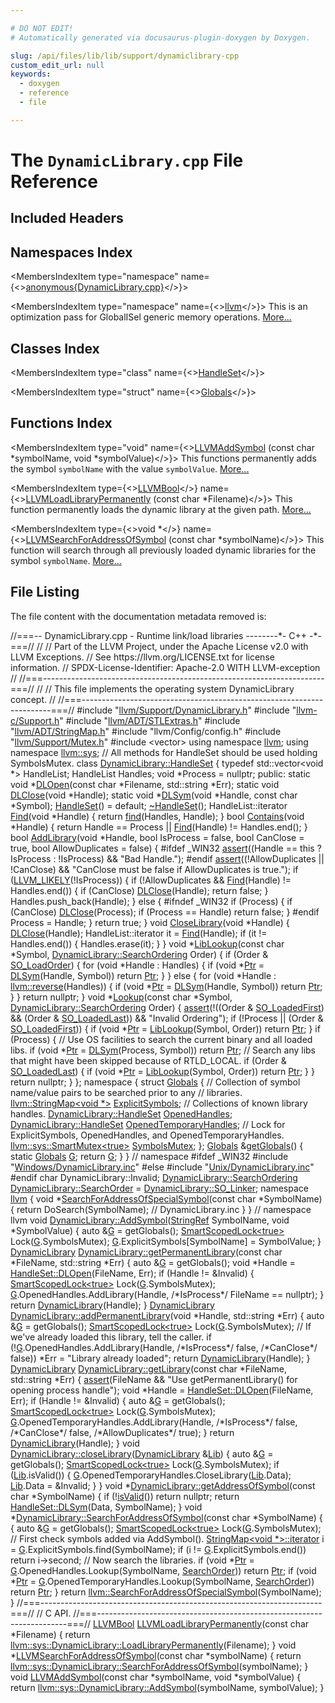 ```yaml
---

# DO NOT EDIT!
# Automatically generated via docusaurus-plugin-doxygen by Doxygen.

slug: /api/files/lib/lib/support/dynamiclibrary-cpp
custom_edit_url: null
keywords:
  - doxygen
  - reference
  - file

---
```





# The `DynamicLibrary.cpp` File Reference

<DoxygenPage pluginConfig={pluginConfig}>



## Included Headers

<IncludesList>
<IncludesListItem
  filePath="llvm/Support/DynamicLibrary.h"
  permalink="/docs/api/files/include/include/llvm/include/llvm/support/dynamiclibrary-h"
  isLocal="true" />
<IncludesListItem
  filePath="llvm-c/Support.h"
  permalink="/docs/api/files/include/include/llvm-c/support-h"
  isLocal="true" />
<IncludesListItem
  filePath="llvm/ADT/STLExtras.h"
  permalink="/docs/api/files/include/include/llvm/include/llvm/adt/stlextras-h"
  isLocal="true" />
<IncludesListItem
  filePath="llvm/ADT/StringMap.h"
  permalink="/docs/api/files/include/include/llvm/include/llvm/adt/stringmap-h"
  isLocal="true" />
<IncludesListItem
  filePath="llvm/Config/config.h"
  permalink=""
  isLocal="true" />
<IncludesListItem
  filePath="llvm/Support/Mutex.h"
  permalink="/docs/api/files/include/include/llvm/include/llvm/support/mutex-h"
  isLocal="true" />
<IncludesListItem
  filePath="vector"
  permalink=""
  isLocal="false" />
<IncludesListItem
  filePath="Unix/DynamicLibrary.inc"
  permalink="/docs/api/files/lib/lib/support/lib/support/unix/dynamiclibrary-inc"
  isLocal="true" />
</IncludesList>

## Namespaces Index

<MembersIndex>

<MembersIndexItem
  type="namespace"
  name={<><a href="/docs/api/namespaces/anonymous-dynamiclibrary-cpp-">anonymous&#123;DynamicLibrary.cpp&#125;</a></>}>
</MembersIndexItem>

<MembersIndexItem
  type="namespace"
  name={<><a href="/docs/api/namespaces/llvm">llvm</a></>}>
This is an optimization pass for GlobalISel generic memory operations. <a href="/docs/api/namespaces/llvm/#details">More...</a>
</MembersIndexItem>

</MembersIndex>

## Classes Index

<MembersIndex>

<MembersIndexItem
  type="class"
  name={<><a href="/docs/api/classes/dynamiclibrary/handleset">HandleSet</a></>}>
</MembersIndexItem>

<MembersIndexItem
  type="struct"
  name={<><a href="/docs/api/structs/anonymous-namespace-dynamiclibrary-cpp-/globals">Globals</a></>}>
</MembersIndexItem>

</MembersIndex>

## Functions Index

<MembersIndex>

<MembersIndexItem
  type="void"
  name={<><a href="/docs/api/groups/llvmccore/#ga8706a6e4aa81193f97cf40c1dd8c0d3a">LLVMAddSymbol</a> (const char &#42;symbolName, void &#42;symbolValue)</>}>
This functions permanently adds the symbol <code>symbolName</code> with the value <code>symbolValue</code>. <a href="/docs/api/groups/llvmccore/#ga8706a6e4aa81193f97cf40c1dd8c0d3a">More...</a>
</MembersIndexItem>

<MembersIndexItem
  type={<><a href="/docs/api/groups/llvmcsupporttypes/#ga209de0bceb13179a973c6a45211617bd">LLVMBool</a></>}
  name={<><a href="/docs/api/groups/llvmccore/#ga6fc1331c1a6d2cc6f0fda94f4a4636f9">LLVMLoadLibraryPermanently</a> (const char &#42;Filename)</>}>
This function permanently loads the dynamic library at the given path. <a href="/docs/api/groups/llvmccore/#ga6fc1331c1a6d2cc6f0fda94f4a4636f9">More...</a>
</MembersIndexItem>

<MembersIndexItem
  type={<>void &#42;</>}
  name={<><a href="/docs/api/groups/llvmccore/#ga9361c91b1806a646e7c019ee82f927f2">LLVMSearchForAddressOfSymbol</a> (const char &#42;symbolName)</>}>
This function will search through all previously loaded dynamic libraries for the symbol <code>symbolName</code>. <a href="/docs/api/groups/llvmccore/#ga9361c91b1806a646e7c019ee82f927f2">More...</a>
</MembersIndexItem>

</MembersIndex>


## File Listing

The file content with the documentation metadata removed is:

<ProgramListing>

<Link id="l00001" /><CodeLine lineNumber="1"><Highlight kind="comment">//===-- DynamicLibrary.cpp - Runtime link/load libraries --------&#42;- C++ -&#42;-===//</Highlight><Highlight kind="normal"></Highlight></CodeLine>
<Link id="l00002" /><CodeLine lineNumber="2"><Highlight kind="normal"></Highlight><Highlight kind="comment">//</Highlight><Highlight kind="normal"></Highlight></CodeLine>
<Link id="l00003" /><CodeLine lineNumber="3"><Highlight kind="normal"></Highlight><Highlight kind="comment">// Part of the LLVM Project, under the Apache License v2.0 with LLVM Exceptions.</Highlight><Highlight kind="normal"></Highlight></CodeLine>
<Link id="l00004" /><CodeLine lineNumber="4"><Highlight kind="normal"></Highlight><Highlight kind="comment">// See https://llvm.org/LICENSE.txt for license information.</Highlight><Highlight kind="normal"></Highlight></CodeLine>
<Link id="l00005" /><CodeLine lineNumber="5"><Highlight kind="normal"></Highlight><Highlight kind="comment">// SPDX-License-Identifier: Apache-2.0 WITH LLVM-exception</Highlight><Highlight kind="normal"></Highlight></CodeLine>
<Link id="l00006" /><CodeLine lineNumber="6"><Highlight kind="normal"></Highlight><Highlight kind="comment">//</Highlight><Highlight kind="normal"></Highlight></CodeLine>
<Link id="l00007" /><CodeLine lineNumber="7"><Highlight kind="normal"></Highlight><Highlight kind="comment">//===----------------------------------------------------------------------===//</Highlight><Highlight kind="normal"></Highlight></CodeLine>
<Link id="l00008" /><CodeLine lineNumber="8"><Highlight kind="normal"></Highlight><Highlight kind="comment">//</Highlight><Highlight kind="normal"></Highlight></CodeLine>
<Link id="l00009" /><CodeLine lineNumber="9"><Highlight kind="normal"></Highlight><Highlight kind="comment">//  This file implements the operating system DynamicLibrary concept.</Highlight><Highlight kind="normal"></Highlight></CodeLine>
<Link id="l00010" /><CodeLine lineNumber="10"><Highlight kind="normal"></Highlight><Highlight kind="comment">//</Highlight><Highlight kind="normal"></Highlight></CodeLine>
<Link id="l00011" /><CodeLine lineNumber="11"><Highlight kind="normal"></Highlight><Highlight kind="comment">//===----------------------------------------------------------------------===//</Highlight><Highlight kind="normal"></Highlight></CodeLine>
<Link id="l00012" /><CodeLine lineNumber="12"><Highlight kind="normal"></Highlight></CodeLine>
<Link id="l00013" /><CodeLine lineNumber="13"><Highlight kind="normal"></Highlight><Highlight kind="preprocessor">#include &quot;<a href="/docs/api/files/include/include/llvm/include/llvm/support/dynamiclibrary-h">llvm/Support/DynamicLibrary.h</a>&quot;</Highlight><Highlight kind="normal"></Highlight></CodeLine>
<Link id="l00014" /><CodeLine lineNumber="14"><Highlight kind="normal"></Highlight><Highlight kind="preprocessor">#include &quot;<a href="/docs/api/files/include/include/llvm-c/support-h">llvm-c/Support.h</a>&quot;</Highlight><Highlight kind="normal"></Highlight></CodeLine>
<Link id="l00015" /><CodeLine lineNumber="15"><Highlight kind="normal"></Highlight><Highlight kind="preprocessor">#include &quot;<a href="/docs/api/files/include/include/llvm/include/llvm/adt/stlextras-h">llvm/ADT/STLExtras.h</a>&quot;</Highlight><Highlight kind="normal"></Highlight></CodeLine>
<Link id="l00016" /><CodeLine lineNumber="16"><Highlight kind="normal"></Highlight><Highlight kind="preprocessor">#include &quot;<a href="/docs/api/files/include/include/llvm/include/llvm/adt/stringmap-h">llvm/ADT/StringMap.h</a>&quot;</Highlight><Highlight kind="normal"></Highlight></CodeLine>
<Link id="l00017" /><CodeLine lineNumber="17"><Highlight kind="normal"></Highlight><Highlight kind="preprocessor">#include &quot;llvm/Config/config.h&quot;</Highlight><Highlight kind="normal"></Highlight></CodeLine>
<Link id="l00018" /><CodeLine lineNumber="18"><Highlight kind="normal"></Highlight><Highlight kind="preprocessor">#include &quot;<a href="/docs/api/files/include/include/llvm/include/llvm/support/mutex-h">llvm/Support/Mutex.h</a>&quot;</Highlight><Highlight kind="normal"></Highlight></CodeLine>
<Link id="l00019" /><CodeLine lineNumber="19"><Highlight kind="normal"></Highlight><Highlight kind="preprocessor">#include &lt;vector&gt;</Highlight><Highlight kind="normal"></Highlight></CodeLine>
<Link id="l00020" /><CodeLine lineNumber="20"><Highlight kind="normal"></Highlight></CodeLine>
<Link id="l00021" /><CodeLine lineNumber="21"><Highlight kind="normal"></Highlight><Highlight kind="keyword">using namespace </Highlight><Highlight kind="normal"><a href="/docs/api/namespaces/llvm">llvm</a>;</Highlight></CodeLine>
<Link id="l00022" /><CodeLine lineNumber="22"><Highlight kind="normal"></Highlight><Highlight kind="keyword">using namespace </Highlight><Highlight kind="normal"><a href="/docs/api/namespaces/llvm/sys">llvm::sys</a>;</Highlight></CodeLine>
<Link id="l00023" /><CodeLine lineNumber="23"><Highlight kind="normal"></Highlight></CodeLine>
<Link id="l00024" /><CodeLine lineNumber="24"><Highlight kind="normal"></Highlight><Highlight kind="comment">// All methods for HandleSet should be used holding SymbolsMutex.</Highlight><Highlight kind="normal"></Highlight></CodeLine>
<Link id="l00025" /><CodeLine lineNumber="25" lineLink="/docs/api/classes/dynamiclibrary/handleset"><Highlight kind="normal"></Highlight><Highlight kind="keyword">class </Highlight><Highlight kind="normal"><a href="/docs/api/classes/dynamiclibrary/handleset">DynamicLibrary::HandleSet</a> &#123;</Highlight></CodeLine>
<Link id="l00026" /><CodeLine lineNumber="26"><Highlight kind="normal">  </Highlight><Highlight kind="keyword">typedef</Highlight><Highlight kind="normal"> std::vector&lt;void &#42;&gt; HandleList;</Highlight></CodeLine>
<Link id="l00027" /><CodeLine lineNumber="27"><Highlight kind="normal">  HandleList Handles;</Highlight></CodeLine>
<Link id="l00028" /><CodeLine lineNumber="28"><Highlight kind="normal">  </Highlight><Highlight kind="keywordtype">void</Highlight><Highlight kind="normal"> &#42;Process = </Highlight><Highlight kind="keyword">nullptr</Highlight><Highlight kind="normal">;</Highlight></CodeLine>
<Link id="l00029" /><CodeLine lineNumber="29"><Highlight kind="normal"></Highlight></CodeLine>
<Link id="l00030" /><CodeLine lineNumber="30"><Highlight kind="normal"></Highlight><Highlight kind="keyword">public</Highlight><Highlight kind="normal">:</Highlight></CodeLine>
<Link id="l00031" /><CodeLine lineNumber="31" lineLink="/docs/api/classes/dynamiclibrary/handleset/#a9df2a55f4a1ee34610802540457f3fab"><Highlight kind="normal">  </Highlight><Highlight kind="keyword">static</Highlight><Highlight kind="normal"> </Highlight><Highlight kind="keywordtype">void</Highlight><Highlight kind="normal"> &#42;<a href="/docs/api/classes/dynamiclibrary/handleset/#a9df2a55f4a1ee34610802540457f3fab">DLOpen</a>(</Highlight><Highlight kind="keyword">const</Highlight><Highlight kind="normal"> </Highlight><Highlight kind="keywordtype">char</Highlight><Highlight kind="normal"> &#42;Filename, std::string &#42;Err);</Highlight></CodeLine>
<Link id="l00032" /><CodeLine lineNumber="32" lineLink="/docs/api/classes/dynamiclibrary/handleset/#ae7a8e4c562fe12a27adea30aba533254"><Highlight kind="normal">  </Highlight><Highlight kind="keyword">static</Highlight><Highlight kind="normal"> </Highlight><Highlight kind="keywordtype">void</Highlight><Highlight kind="normal"> <a href="/docs/api/classes/dynamiclibrary/handleset/#ae7a8e4c562fe12a27adea30aba533254">DLClose</a>(</Highlight><Highlight kind="keywordtype">void</Highlight><Highlight kind="normal"> &#42;Handle);</Highlight></CodeLine>
<Link id="l00033" /><CodeLine lineNumber="33" lineLink="/docs/api/classes/dynamiclibrary/handleset/#aaea4161534624cd91cd5404b6f25291c"><Highlight kind="normal">  </Highlight><Highlight kind="keyword">static</Highlight><Highlight kind="normal"> </Highlight><Highlight kind="keywordtype">void</Highlight><Highlight kind="normal"> &#42;<a href="/docs/api/classes/dynamiclibrary/handleset/#aaea4161534624cd91cd5404b6f25291c">DLSym</a>(</Highlight><Highlight kind="keywordtype">void</Highlight><Highlight kind="normal"> &#42;Handle, </Highlight><Highlight kind="keyword">const</Highlight><Highlight kind="normal"> </Highlight><Highlight kind="keywordtype">char</Highlight><Highlight kind="normal"> &#42;Symbol);</Highlight></CodeLine>
<Link id="l00034" /><CodeLine lineNumber="34"><Highlight kind="normal"></Highlight></CodeLine>
<Link id="l00035" /><CodeLine lineNumber="35" lineLink="/docs/api/classes/dynamiclibrary/handleset/#a777bb13433fdb558cb3817e3f4ce441c"><Highlight kind="normal">  <a href="/docs/api/classes/dynamiclibrary/handleset/#a777bb13433fdb558cb3817e3f4ce441c">HandleSet</a>() = </Highlight><Highlight kind="keywordflow">default</Highlight><Highlight kind="normal">;</Highlight></CodeLine>
<Link id="l00036" /><CodeLine lineNumber="36" lineLink="/docs/api/classes/dynamiclibrary/handleset/#aac812445033afca9d6ebe400399b4830"><Highlight kind="normal">  <a href="/docs/api/classes/dynamiclibrary/handleset/#aac812445033afca9d6ebe400399b4830">~HandleSet</a>();</Highlight></CodeLine>
<Link id="l00037" /><CodeLine lineNumber="37"><Highlight kind="normal"></Highlight></CodeLine>
<Link id="l00038" /><CodeLine lineNumber="38" lineLink="/docs/api/classes/dynamiclibrary/handleset/#a877c633db7115d78879906125c5a2d35"><Highlight kind="normal">  HandleList::iterator <a href="/docs/api/classes/dynamiclibrary/handleset/#a877c633db7115d78879906125c5a2d35">Find</a>(</Highlight><Highlight kind="keywordtype">void</Highlight><Highlight kind="normal"> &#42;Handle) &#123; </Highlight><Highlight kind="keywordflow">return</Highlight><Highlight kind="normal"> <a href="/docs/api/namespaces/llvm/#a086e9fbdb06276db7753101a08a63adf">find</a>(Handles, Handle); &#125;</Highlight></CodeLine>
<Link id="l00039" /><CodeLine lineNumber="39"><Highlight kind="normal"></Highlight></CodeLine>
<Link id="l00040" /><CodeLine lineNumber="40" lineLink="/docs/api/classes/dynamiclibrary/handleset/#a7aae8e8aa49a578f9ee990ba6ac5c59f"><Highlight kind="normal">  </Highlight><Highlight kind="keywordtype">bool</Highlight><Highlight kind="normal"> <a href="/docs/api/classes/dynamiclibrary/handleset/#a7aae8e8aa49a578f9ee990ba6ac5c59f">Contains</a>(</Highlight><Highlight kind="keywordtype">void</Highlight><Highlight kind="normal"> &#42;Handle) &#123;</Highlight></CodeLine>
<Link id="l00041" /><CodeLine lineNumber="41"><Highlight kind="normal">    </Highlight><Highlight kind="keywordflow">return</Highlight><Highlight kind="normal"> Handle == Process || <a href="/docs/api/classes/dynamiclibrary/handleset/#a877c633db7115d78879906125c5a2d35">Find</a>(Handle) != Handles.end();</Highlight></CodeLine>
<Link id="l00042" /><CodeLine lineNumber="42"><Highlight kind="normal">  &#125;</Highlight></CodeLine>
<Link id="l00043" /><CodeLine lineNumber="43"><Highlight kind="normal"></Highlight></CodeLine>
<Link id="l00044" /><CodeLine lineNumber="44" lineLink="/docs/api/classes/dynamiclibrary/handleset/#a57e48229c8cea2a8adee11137875503f"><Highlight kind="normal">  </Highlight><Highlight kind="keywordtype">bool</Highlight><Highlight kind="normal"> <a href="/docs/api/classes/dynamiclibrary/handleset/#a57e48229c8cea2a8adee11137875503f">AddLibrary</a>(</Highlight><Highlight kind="keywordtype">void</Highlight><Highlight kind="normal"> &#42;Handle, </Highlight><Highlight kind="keywordtype">bool</Highlight><Highlight kind="normal"> IsProcess = </Highlight><Highlight kind="keyword">false</Highlight><Highlight kind="normal">, </Highlight><Highlight kind="keywordtype">bool</Highlight><Highlight kind="normal"> CanClose = </Highlight><Highlight kind="keyword">true</Highlight><Highlight kind="normal">,</Highlight></CodeLine>
<Link id="l00045" /><CodeLine lineNumber="45"><Highlight kind="normal">                  </Highlight><Highlight kind="keywordtype">bool</Highlight><Highlight kind="normal"> AllowDuplicates = </Highlight><Highlight kind="keyword">false</Highlight><Highlight kind="normal">) &#123;</Highlight></CodeLine>
<Link id="l00046" /><CodeLine lineNumber="46"><Highlight kind="normal"></Highlight><Highlight kind="preprocessor">#ifdef &#95;WIN32</Highlight><Highlight kind="normal"></Highlight></CodeLine>
<Link id="l00047" /><CodeLine lineNumber="47"><Highlight kind="normal">    <a href="/docs/api/files/lib/lib/target/lib/target/amdgpu/silowercontrolflow-cpp/#a4868c5d81c5ccc98c47aeab6244346a0">assert</a>((Handle == </Highlight><Highlight kind="keyword">this</Highlight><Highlight kind="normal"> ? IsProcess : !IsProcess) &amp;&amp; </Highlight><Highlight kind="stringliteral">&quot;Bad Handle.&quot;</Highlight><Highlight kind="normal">);</Highlight></CodeLine>
<Link id="l00048" /><CodeLine lineNumber="48"><Highlight kind="normal"></Highlight><Highlight kind="preprocessor">#endif</Highlight><Highlight kind="normal"></Highlight></CodeLine>
<Link id="l00049" /><CodeLine lineNumber="49"><Highlight kind="normal">    <a href="/docs/api/files/lib/lib/target/lib/target/amdgpu/silowercontrolflow-cpp/#a4868c5d81c5ccc98c47aeab6244346a0">assert</a>((!AllowDuplicates || !CanClose) &amp;&amp;</Highlight></CodeLine>
<Link id="l00050" /><CodeLine lineNumber="50"><Highlight kind="normal">           </Highlight><Highlight kind="stringliteral">&quot;CanClose must be false if AllowDuplicates is true.&quot;</Highlight><Highlight kind="normal">);</Highlight></CodeLine>
<Link id="l00051" /><CodeLine lineNumber="51"><Highlight kind="normal"></Highlight></CodeLine>
<Link id="l00052" /><CodeLine lineNumber="52"><Highlight kind="normal">    </Highlight><Highlight kind="keywordflow">if</Highlight><Highlight kind="normal"> (<a href="/docs/api/files/include/include/llvm/include/llvm/support/compiler-h/#ae5b35beb6f127e5f47269e9124b886fb">LLVM&#95;LIKELY</a>(!IsProcess)) &#123;</Highlight></CodeLine>
<Link id="l00053" /><CodeLine lineNumber="53"><Highlight kind="normal">      </Highlight><Highlight kind="keywordflow">if</Highlight><Highlight kind="normal"> (!AllowDuplicates &amp;&amp; <a href="/docs/api/classes/dynamiclibrary/handleset/#a877c633db7115d78879906125c5a2d35">Find</a>(Handle) != Handles.end()) &#123;</Highlight></CodeLine>
<Link id="l00054" /><CodeLine lineNumber="54"><Highlight kind="normal">        </Highlight><Highlight kind="keywordflow">if</Highlight><Highlight kind="normal"> (CanClose)</Highlight></CodeLine>
<Link id="l00055" /><CodeLine lineNumber="55"><Highlight kind="normal">          <a href="/docs/api/classes/dynamiclibrary/handleset/#ae7a8e4c562fe12a27adea30aba533254">DLClose</a>(Handle);</Highlight></CodeLine>
<Link id="l00056" /><CodeLine lineNumber="56"><Highlight kind="normal">        </Highlight><Highlight kind="keywordflow">return</Highlight><Highlight kind="normal"> </Highlight><Highlight kind="keyword">false</Highlight><Highlight kind="normal">;</Highlight></CodeLine>
<Link id="l00057" /><CodeLine lineNumber="57"><Highlight kind="normal">      &#125;</Highlight></CodeLine>
<Link id="l00058" /><CodeLine lineNumber="58"><Highlight kind="normal">      Handles.push&#95;back(Handle);</Highlight></CodeLine>
<Link id="l00059" /><CodeLine lineNumber="59"><Highlight kind="normal">    &#125; </Highlight><Highlight kind="keywordflow">else</Highlight><Highlight kind="normal"> &#123;</Highlight></CodeLine>
<Link id="l00060" /><CodeLine lineNumber="60"><Highlight kind="normal"></Highlight><Highlight kind="preprocessor">#ifndef &#95;WIN32</Highlight><Highlight kind="normal"></Highlight></CodeLine>
<Link id="l00061" /><CodeLine lineNumber="61"><Highlight kind="normal">      </Highlight><Highlight kind="keywordflow">if</Highlight><Highlight kind="normal"> (Process) &#123;</Highlight></CodeLine>
<Link id="l00062" /><CodeLine lineNumber="62"><Highlight kind="normal">        </Highlight><Highlight kind="keywordflow">if</Highlight><Highlight kind="normal"> (CanClose)</Highlight></CodeLine>
<Link id="l00063" /><CodeLine lineNumber="63"><Highlight kind="normal">          <a href="/docs/api/classes/dynamiclibrary/handleset/#ae7a8e4c562fe12a27adea30aba533254">DLClose</a>(Process);</Highlight></CodeLine>
<Link id="l00064" /><CodeLine lineNumber="64"><Highlight kind="normal">        </Highlight><Highlight kind="keywordflow">if</Highlight><Highlight kind="normal"> (Process == Handle)</Highlight></CodeLine>
<Link id="l00065" /><CodeLine lineNumber="65"><Highlight kind="normal">          </Highlight><Highlight kind="keywordflow">return</Highlight><Highlight kind="normal"> </Highlight><Highlight kind="keyword">false</Highlight><Highlight kind="normal">;</Highlight></CodeLine>
<Link id="l00066" /><CodeLine lineNumber="66"><Highlight kind="normal">      &#125;</Highlight></CodeLine>
<Link id="l00067" /><CodeLine lineNumber="67"><Highlight kind="normal"></Highlight><Highlight kind="preprocessor">#endif</Highlight><Highlight kind="normal"></Highlight></CodeLine>
<Link id="l00068" /><CodeLine lineNumber="68"><Highlight kind="normal">      Process = Handle;</Highlight></CodeLine>
<Link id="l00069" /><CodeLine lineNumber="69"><Highlight kind="normal">    &#125;</Highlight></CodeLine>
<Link id="l00070" /><CodeLine lineNumber="70"><Highlight kind="normal">    </Highlight><Highlight kind="keywordflow">return</Highlight><Highlight kind="normal"> </Highlight><Highlight kind="keyword">true</Highlight><Highlight kind="normal">;</Highlight></CodeLine>
<Link id="l00071" /><CodeLine lineNumber="71"><Highlight kind="normal">  &#125;</Highlight></CodeLine>
<Link id="l00072" /><CodeLine lineNumber="72"><Highlight kind="normal"></Highlight></CodeLine>
<Link id="l00073" /><CodeLine lineNumber="73" lineLink="/docs/api/classes/dynamiclibrary/handleset/#afdf806f09f0e9c8f46b2af3e7671008b"><Highlight kind="normal">  </Highlight><Highlight kind="keywordtype">void</Highlight><Highlight kind="normal"> <a href="/docs/api/classes/dynamiclibrary/handleset/#afdf806f09f0e9c8f46b2af3e7671008b">CloseLibrary</a>(</Highlight><Highlight kind="keywordtype">void</Highlight><Highlight kind="normal"> &#42;Handle) &#123;</Highlight></CodeLine>
<Link id="l00074" /><CodeLine lineNumber="74"><Highlight kind="normal">    <a href="/docs/api/classes/dynamiclibrary/handleset/#ae7a8e4c562fe12a27adea30aba533254">DLClose</a>(Handle);</Highlight></CodeLine>
<Link id="l00075" /><CodeLine lineNumber="75"><Highlight kind="normal">    HandleList::iterator it = <a href="/docs/api/classes/dynamiclibrary/handleset/#a877c633db7115d78879906125c5a2d35">Find</a>(Handle);</Highlight></CodeLine>
<Link id="l00076" /><CodeLine lineNumber="76"><Highlight kind="normal">    </Highlight><Highlight kind="keywordflow">if</Highlight><Highlight kind="normal"> (it != Handles.end()) &#123;</Highlight></CodeLine>
<Link id="l00077" /><CodeLine lineNumber="77"><Highlight kind="normal">      Handles.erase(it);</Highlight></CodeLine>
<Link id="l00078" /><CodeLine lineNumber="78"><Highlight kind="normal">    &#125;</Highlight></CodeLine>
<Link id="l00079" /><CodeLine lineNumber="79"><Highlight kind="normal">  &#125;</Highlight></CodeLine>
<Link id="l00080" /><CodeLine lineNumber="80"><Highlight kind="normal"></Highlight></CodeLine>
<Link id="l00081" /><CodeLine lineNumber="81" lineLink="/docs/api/classes/dynamiclibrary/handleset/#aacb1203f411484794ada2f3e9556ef63"><Highlight kind="normal">  </Highlight><Highlight kind="keywordtype">void</Highlight><Highlight kind="normal"> &#42;<a href="/docs/api/classes/dynamiclibrary/handleset/#aacb1203f411484794ada2f3e9556ef63">LibLookup</a>(</Highlight><Highlight kind="keyword">const</Highlight><Highlight kind="normal"> </Highlight><Highlight kind="keywordtype">char</Highlight><Highlight kind="normal"> &#42;Symbol, <a href="/docs/api/classes/llvm/sys/dynamiclibrary/#a5e198e8003db7c5e9f35ee98a5897e59">DynamicLibrary::SearchOrdering</a> Order) &#123;</Highlight></CodeLine>
<Link id="l00082" /><CodeLine lineNumber="82"><Highlight kind="normal">    </Highlight><Highlight kind="keywordflow">if</Highlight><Highlight kind="normal"> (Order &amp; <a href="/docs/api/classes/llvm/sys/dynamiclibrary/#a5e198e8003db7c5e9f35ee98a5897e59a766335f02cb77f4bea92f2212f65c0b5">SO&#95;LoadOrder</a>) &#123;</Highlight></CodeLine>
<Link id="l00083" /><CodeLine lineNumber="83"><Highlight kind="normal">      </Highlight><Highlight kind="keywordflow">for</Highlight><Highlight kind="normal"> (</Highlight><Highlight kind="keywordtype">void</Highlight><Highlight kind="normal"> &#42;Handle : Handles) &#123;</Highlight></CodeLine>
<Link id="l00084" /><CodeLine lineNumber="84"><Highlight kind="normal">        </Highlight><Highlight kind="keywordflow">if</Highlight><Highlight kind="normal"> (</Highlight><Highlight kind="keywordtype">void</Highlight><Highlight kind="normal"> &#42;<a href="/docs/api/files/lib/lib/analysis/targetlibraryinfo-cpp/#aca185e6d0e9f423dbb24440206454872a11dbf501abf829b3ab7049c2d3a8a053">Ptr</a> = <a href="/docs/api/classes/dynamiclibrary/handleset/#aaea4161534624cd91cd5404b6f25291c">DLSym</a>(Handle, Symbol))</Highlight></CodeLine>
<Link id="l00085" /><CodeLine lineNumber="85"><Highlight kind="normal">          </Highlight><Highlight kind="keywordflow">return</Highlight><Highlight kind="normal"> <a href="/docs/api/files/lib/lib/analysis/targetlibraryinfo-cpp/#aca185e6d0e9f423dbb24440206454872a11dbf501abf829b3ab7049c2d3a8a053">Ptr</a>;</Highlight></CodeLine>
<Link id="l00086" /><CodeLine lineNumber="86"><Highlight kind="normal">      &#125;</Highlight></CodeLine>
<Link id="l00087" /><CodeLine lineNumber="87"><Highlight kind="normal">    &#125; </Highlight><Highlight kind="keywordflow">else</Highlight><Highlight kind="normal"> &#123;</Highlight></CodeLine>
<Link id="l00088" /><CodeLine lineNumber="88"><Highlight kind="normal">      </Highlight><Highlight kind="keywordflow">for</Highlight><Highlight kind="normal"> (</Highlight><Highlight kind="keywordtype">void</Highlight><Highlight kind="normal"> &#42;Handle : <a href="/docs/api/namespaces/llvm/#a6b0ac1fa4f05de76413c5e0ca6334035">llvm::reverse</a>(Handles)) &#123;</Highlight></CodeLine>
<Link id="l00089" /><CodeLine lineNumber="89"><Highlight kind="normal">        </Highlight><Highlight kind="keywordflow">if</Highlight><Highlight kind="normal"> (</Highlight><Highlight kind="keywordtype">void</Highlight><Highlight kind="normal"> &#42;<a href="/docs/api/files/lib/lib/analysis/targetlibraryinfo-cpp/#aca185e6d0e9f423dbb24440206454872a11dbf501abf829b3ab7049c2d3a8a053">Ptr</a> = <a href="/docs/api/classes/dynamiclibrary/handleset/#aaea4161534624cd91cd5404b6f25291c">DLSym</a>(Handle, Symbol))</Highlight></CodeLine>
<Link id="l00090" /><CodeLine lineNumber="90"><Highlight kind="normal">          </Highlight><Highlight kind="keywordflow">return</Highlight><Highlight kind="normal"> <a href="/docs/api/files/lib/lib/analysis/targetlibraryinfo-cpp/#aca185e6d0e9f423dbb24440206454872a11dbf501abf829b3ab7049c2d3a8a053">Ptr</a>;</Highlight></CodeLine>
<Link id="l00091" /><CodeLine lineNumber="91"><Highlight kind="normal">      &#125;</Highlight></CodeLine>
<Link id="l00092" /><CodeLine lineNumber="92"><Highlight kind="normal">    &#125;</Highlight></CodeLine>
<Link id="l00093" /><CodeLine lineNumber="93"><Highlight kind="normal">    </Highlight><Highlight kind="keywordflow">return</Highlight><Highlight kind="normal"> </Highlight><Highlight kind="keyword">nullptr</Highlight><Highlight kind="normal">;</Highlight></CodeLine>
<Link id="l00094" /><CodeLine lineNumber="94"><Highlight kind="normal">  &#125;</Highlight></CodeLine>
<Link id="l00095" /><CodeLine lineNumber="95"><Highlight kind="normal"></Highlight></CodeLine>
<Link id="l00096" /><CodeLine lineNumber="96" lineLink="/docs/api/classes/dynamiclibrary/handleset/#a69d9a9e69fed62d0f6edd6aa1eb77d95"><Highlight kind="normal">  </Highlight><Highlight kind="keywordtype">void</Highlight><Highlight kind="normal"> &#42;<a href="/docs/api/classes/dynamiclibrary/handleset/#a69d9a9e69fed62d0f6edd6aa1eb77d95">Lookup</a>(</Highlight><Highlight kind="keyword">const</Highlight><Highlight kind="normal"> </Highlight><Highlight kind="keywordtype">char</Highlight><Highlight kind="normal"> &#42;Symbol, <a href="/docs/api/classes/llvm/sys/dynamiclibrary/#a5e198e8003db7c5e9f35ee98a5897e59">DynamicLibrary::SearchOrdering</a> Order) &#123;</Highlight></CodeLine>
<Link id="l00097" /><CodeLine lineNumber="97"><Highlight kind="normal">    <a href="/docs/api/files/lib/lib/target/lib/target/amdgpu/silowercontrolflow-cpp/#a4868c5d81c5ccc98c47aeab6244346a0">assert</a>(!((Order &amp; <a href="/docs/api/classes/llvm/sys/dynamiclibrary/#a5e198e8003db7c5e9f35ee98a5897e59a8e941223db97baefe656ec0adc0d78ab">SO&#95;LoadedFirst</a>) &amp;&amp; (Order &amp; <a href="/docs/api/classes/llvm/sys/dynamiclibrary/#a5e198e8003db7c5e9f35ee98a5897e59a455bb962eea2904a7faa441d04b59946">SO&#95;LoadedLast</a>)) &amp;&amp;</Highlight></CodeLine>
<Link id="l00098" /><CodeLine lineNumber="98"><Highlight kind="normal">           </Highlight><Highlight kind="stringliteral">&quot;Invalid Ordering&quot;</Highlight><Highlight kind="normal">);</Highlight></CodeLine>
<Link id="l00099" /><CodeLine lineNumber="99"><Highlight kind="normal"></Highlight></CodeLine>
<Link id="l00100" /><CodeLine lineNumber="100"><Highlight kind="normal">    </Highlight><Highlight kind="keywordflow">if</Highlight><Highlight kind="normal"> (!Process || (Order &amp; <a href="/docs/api/classes/llvm/sys/dynamiclibrary/#a5e198e8003db7c5e9f35ee98a5897e59a8e941223db97baefe656ec0adc0d78ab">SO&#95;LoadedFirst</a>)) &#123;</Highlight></CodeLine>
<Link id="l00101" /><CodeLine lineNumber="101"><Highlight kind="normal">      </Highlight><Highlight kind="keywordflow">if</Highlight><Highlight kind="normal"> (</Highlight><Highlight kind="keywordtype">void</Highlight><Highlight kind="normal"> &#42;<a href="/docs/api/files/lib/lib/analysis/targetlibraryinfo-cpp/#aca185e6d0e9f423dbb24440206454872a11dbf501abf829b3ab7049c2d3a8a053">Ptr</a> = <a href="/docs/api/classes/dynamiclibrary/handleset/#aacb1203f411484794ada2f3e9556ef63">LibLookup</a>(Symbol, Order))</Highlight></CodeLine>
<Link id="l00102" /><CodeLine lineNumber="102"><Highlight kind="normal">        </Highlight><Highlight kind="keywordflow">return</Highlight><Highlight kind="normal"> <a href="/docs/api/files/lib/lib/analysis/targetlibraryinfo-cpp/#aca185e6d0e9f423dbb24440206454872a11dbf501abf829b3ab7049c2d3a8a053">Ptr</a>;</Highlight></CodeLine>
<Link id="l00103" /><CodeLine lineNumber="103"><Highlight kind="normal">    &#125;</Highlight></CodeLine>
<Link id="l00104" /><CodeLine lineNumber="104"><Highlight kind="normal">    </Highlight><Highlight kind="keywordflow">if</Highlight><Highlight kind="normal"> (Process) &#123;</Highlight></CodeLine>
<Link id="l00105" /><CodeLine lineNumber="105"><Highlight kind="normal">      </Highlight><Highlight kind="comment">// Use OS facilities to search the current binary and all loaded libs.</Highlight><Highlight kind="normal"></Highlight></CodeLine>
<Link id="l00106" /><CodeLine lineNumber="106"><Highlight kind="normal">      </Highlight><Highlight kind="keywordflow">if</Highlight><Highlight kind="normal"> (</Highlight><Highlight kind="keywordtype">void</Highlight><Highlight kind="normal"> &#42;<a href="/docs/api/files/lib/lib/analysis/targetlibraryinfo-cpp/#aca185e6d0e9f423dbb24440206454872a11dbf501abf829b3ab7049c2d3a8a053">Ptr</a> = <a href="/docs/api/classes/dynamiclibrary/handleset/#aaea4161534624cd91cd5404b6f25291c">DLSym</a>(Process, Symbol))</Highlight></CodeLine>
<Link id="l00107" /><CodeLine lineNumber="107"><Highlight kind="normal">        </Highlight><Highlight kind="keywordflow">return</Highlight><Highlight kind="normal"> <a href="/docs/api/files/lib/lib/analysis/targetlibraryinfo-cpp/#aca185e6d0e9f423dbb24440206454872a11dbf501abf829b3ab7049c2d3a8a053">Ptr</a>;</Highlight></CodeLine>
<Link id="l00108" /><CodeLine lineNumber="108"><Highlight kind="normal"></Highlight></CodeLine>
<Link id="l00109" /><CodeLine lineNumber="109"><Highlight kind="normal">      </Highlight><Highlight kind="comment">// Search any libs that might have been skipped because of RTLD&#95;LOCAL.</Highlight><Highlight kind="normal"></Highlight></CodeLine>
<Link id="l00110" /><CodeLine lineNumber="110"><Highlight kind="normal">      </Highlight><Highlight kind="keywordflow">if</Highlight><Highlight kind="normal"> (Order &amp; <a href="/docs/api/classes/llvm/sys/dynamiclibrary/#a5e198e8003db7c5e9f35ee98a5897e59a455bb962eea2904a7faa441d04b59946">SO&#95;LoadedLast</a>) &#123;</Highlight></CodeLine>
<Link id="l00111" /><CodeLine lineNumber="111"><Highlight kind="normal">        </Highlight><Highlight kind="keywordflow">if</Highlight><Highlight kind="normal"> (</Highlight><Highlight kind="keywordtype">void</Highlight><Highlight kind="normal"> &#42;<a href="/docs/api/files/lib/lib/analysis/targetlibraryinfo-cpp/#aca185e6d0e9f423dbb24440206454872a11dbf501abf829b3ab7049c2d3a8a053">Ptr</a> = <a href="/docs/api/classes/dynamiclibrary/handleset/#aacb1203f411484794ada2f3e9556ef63">LibLookup</a>(Symbol, Order))</Highlight></CodeLine>
<Link id="l00112" /><CodeLine lineNumber="112"><Highlight kind="normal">          </Highlight><Highlight kind="keywordflow">return</Highlight><Highlight kind="normal"> <a href="/docs/api/files/lib/lib/analysis/targetlibraryinfo-cpp/#aca185e6d0e9f423dbb24440206454872a11dbf501abf829b3ab7049c2d3a8a053">Ptr</a>;</Highlight></CodeLine>
<Link id="l00113" /><CodeLine lineNumber="113"><Highlight kind="normal">      &#125;</Highlight></CodeLine>
<Link id="l00114" /><CodeLine lineNumber="114"><Highlight kind="normal">    &#125;</Highlight></CodeLine>
<Link id="l00115" /><CodeLine lineNumber="115"><Highlight kind="normal">    </Highlight><Highlight kind="keywordflow">return</Highlight><Highlight kind="normal"> </Highlight><Highlight kind="keyword">nullptr</Highlight><Highlight kind="normal">;</Highlight></CodeLine>
<Link id="l00116" /><CodeLine lineNumber="116"><Highlight kind="normal">  &#125;</Highlight></CodeLine>
<Link id="l00117" /><CodeLine lineNumber="117"><Highlight kind="normal">&#125;;</Highlight></CodeLine>
<Link id="l00118" /><CodeLine lineNumber="118"><Highlight kind="normal"></Highlight></CodeLine>
<Link id="l00119" /><CodeLine lineNumber="119" lineLink="/docs/api/namespaces/anonymous-dynamiclibrary-cpp-"><Highlight kind="normal"></Highlight><Highlight kind="keyword">namespace </Highlight><Highlight kind="normal">&#123;</Highlight></CodeLine>
<Link id="l00120" /><CodeLine lineNumber="120"><Highlight kind="normal"></Highlight></CodeLine>
<Link id="l00121" /><CodeLine lineNumber="121" lineLink="/docs/api/structs/anonymous-namespace-dynamiclibrary-cpp-/globals"><Highlight kind="normal"></Highlight><Highlight kind="keyword">struct </Highlight><Highlight kind="normal"><a href="/docs/api/structs/anonymous-namespace-dynamiclibrary-cpp-/globals">Globals</a> &#123;</Highlight></CodeLine>
<Link id="l00122" /><CodeLine lineNumber="122"><Highlight kind="normal">  </Highlight><Highlight kind="comment">// Collection of symbol name/value pairs to be searched prior to any</Highlight><Highlight kind="normal"></Highlight></CodeLine>
<Link id="l00123" /><CodeLine lineNumber="123"><Highlight kind="normal">  </Highlight><Highlight kind="comment">// libraries.</Highlight><Highlight kind="normal"></Highlight></CodeLine>
<Link id="l00124" /><CodeLine lineNumber="124" lineLink="/docs/api/structs/anonymous-namespace-dynamiclibrary-cpp-/globals/#a01a9169e936c1ca671bb66d39f78a02b"><Highlight kind="normal">  <a href="/docs/api/classes/llvm/stringmap">llvm::StringMap&lt;void &#42;&gt;</a> <a href="/docs/api/structs/anonymous-namespace-dynamiclibrary-cpp-/globals/#a01a9169e936c1ca671bb66d39f78a02b">ExplicitSymbols</a>;</Highlight></CodeLine>
<Link id="l00125" /><CodeLine lineNumber="125"><Highlight kind="normal">  </Highlight><Highlight kind="comment">// Collections of known library handles.</Highlight><Highlight kind="normal"></Highlight></CodeLine>
<Link id="l00126" /><CodeLine lineNumber="126" lineLink="/docs/api/structs/anonymous-namespace-dynamiclibrary-cpp-/globals/#a913f67fe420755a2f1ff22fcbdc0fcda"><Highlight kind="normal">  <a href="/docs/api/classes/dynamiclibrary/handleset">DynamicLibrary::HandleSet</a> <a href="/docs/api/structs/anonymous-namespace-dynamiclibrary-cpp-/globals/#a913f67fe420755a2f1ff22fcbdc0fcda">OpenedHandles</a>;</Highlight></CodeLine>
<Link id="l00127" /><CodeLine lineNumber="127" lineLink="/docs/api/structs/anonymous-namespace-dynamiclibrary-cpp-/globals/#affb0415e73e539545c4374d8c403f766"><Highlight kind="normal">  <a href="/docs/api/classes/dynamiclibrary/handleset">DynamicLibrary::HandleSet</a> <a href="/docs/api/structs/anonymous-namespace-dynamiclibrary-cpp-/globals/#affb0415e73e539545c4374d8c403f766">OpenedTemporaryHandles</a>;</Highlight></CodeLine>
<Link id="l00128" /><CodeLine lineNumber="128"><Highlight kind="normal">  </Highlight><Highlight kind="comment">// Lock for ExplicitSymbols, OpenedHandles, and OpenedTemporaryHandles.</Highlight><Highlight kind="normal"></Highlight></CodeLine>
<Link id="l00129" /><CodeLine lineNumber="129" lineLink="/docs/api/structs/anonymous-namespace-dynamiclibrary-cpp-/globals/#a4df01cad29668c02c0ad5aaa374d929b"><Highlight kind="normal">  <a href="/docs/api/classes/llvm/sys/smartmutex">llvm::sys::SmartMutex&lt;true&gt;</a> <a href="/docs/api/structs/anonymous-namespace-dynamiclibrary-cpp-/globals/#a4df01cad29668c02c0ad5aaa374d929b">SymbolsMutex</a>;</Highlight></CodeLine>
<Link id="l00130" /><CodeLine lineNumber="130"><Highlight kind="normal">&#125;;</Highlight></CodeLine>
<Link id="l00131" /><CodeLine lineNumber="131"><Highlight kind="normal"></Highlight></CodeLine>
<Link id="l00132" /><CodeLine lineNumber="132" lineLink="/docs/api/namespaces/anonymous-dynamiclibrary-cpp-/#afd73ef1e5423fbc1cfd28f7a13726bb7"><Highlight kind="normal"><a href="/docs/api/structs/anonymous-namespace-dynamiclibrary-cpp-/globals">Globals</a> &amp;<a href="/docs/api/namespaces/anonymous-dynamiclibrary-cpp-/#afd73ef1e5423fbc1cfd28f7a13726bb7">getGlobals</a>() &#123;</Highlight></CodeLine>
<Link id="l00133" /><CodeLine lineNumber="133"><Highlight kind="normal">  </Highlight><Highlight kind="keyword">static</Highlight><Highlight kind="normal"> <a href="/docs/api/structs/anonymous-namespace-dynamiclibrary-cpp-/globals">Globals</a> <a href="/docs/api/files/lib/lib/support/md5-cpp/#ad96b7cf3182ce2ba85e5a7a93b12c441">G</a>;</Highlight></CodeLine>
<Link id="l00134" /><CodeLine lineNumber="134"><Highlight kind="normal">  </Highlight><Highlight kind="keywordflow">return</Highlight><Highlight kind="normal"> <a href="/docs/api/files/lib/lib/support/md5-cpp/#ad96b7cf3182ce2ba85e5a7a93b12c441">G</a>;</Highlight></CodeLine>
<Link id="l00135" /><CodeLine lineNumber="135"><Highlight kind="normal">&#125;</Highlight></CodeLine>
<Link id="l00136" /><CodeLine lineNumber="136"><Highlight kind="normal"></Highlight></CodeLine>
<Link id="l00137" /><CodeLine lineNumber="137"><Highlight kind="normal">&#125; </Highlight><Highlight kind="comment">// namespace</Highlight><Highlight kind="normal"></Highlight></CodeLine>
<Link id="l00138" /><CodeLine lineNumber="138"><Highlight kind="normal"></Highlight></CodeLine>
<Link id="l00139" /><CodeLine lineNumber="139"><Highlight kind="normal"></Highlight><Highlight kind="preprocessor">#ifdef &#95;WIN32</Highlight><Highlight kind="normal"></Highlight></CodeLine>
<Link id="l00140" /><CodeLine lineNumber="140"><Highlight kind="normal"></Highlight></CodeLine>
<Link id="l00141" /><CodeLine lineNumber="141"><Highlight kind="normal"></Highlight><Highlight kind="preprocessor">#include &quot;<a href="/docs/api/files/lib/lib/support/lib/support/windows/dynamiclibrary-inc">Windows/DynamicLibrary.inc</a>&quot;</Highlight><Highlight kind="normal"></Highlight></CodeLine>
<Link id="l00142" /><CodeLine lineNumber="142"><Highlight kind="normal"></Highlight></CodeLine>
<Link id="l00143" /><CodeLine lineNumber="143"><Highlight kind="normal"></Highlight><Highlight kind="preprocessor">#else</Highlight><Highlight kind="normal"></Highlight></CodeLine>
<Link id="l00144" /><CodeLine lineNumber="144"><Highlight kind="normal"></Highlight></CodeLine>
<Link id="l00145" /><CodeLine lineNumber="145"><Highlight kind="normal"></Highlight><Highlight kind="preprocessor">#include &quot;<a href="/docs/api/files/lib/lib/support/lib/support/unix/dynamiclibrary-inc">Unix/DynamicLibrary.inc</a>&quot;</Highlight><Highlight kind="normal"></Highlight></CodeLine>
<Link id="l00146" /><CodeLine lineNumber="146"><Highlight kind="normal"></Highlight></CodeLine>
<Link id="l00147" /><CodeLine lineNumber="147"><Highlight kind="normal"></Highlight><Highlight kind="preprocessor">#endif</Highlight><Highlight kind="normal"></Highlight></CodeLine>
<Link id="l00148" /><CodeLine lineNumber="148"><Highlight kind="normal"></Highlight></CodeLine>
<Link id="l00149" /><CodeLine lineNumber="149"><Highlight kind="normal"></Highlight><Highlight kind="keywordtype">char</Highlight><Highlight kind="normal"> DynamicLibrary::Invalid;</Highlight></CodeLine>
<Link id="l00150" /><CodeLine lineNumber="150"><Highlight kind="normal"><a href="/docs/api/classes/llvm/sys/dynamiclibrary/#a5e198e8003db7c5e9f35ee98a5897e59">DynamicLibrary::SearchOrdering</a> <a href="/docs/api/classes/llvm/sys/dynamiclibrary/#a796ad78100654a505c1803a39208fb5d">DynamicLibrary::SearchOrder</a> =</Highlight></CodeLine>
<Link id="l00151" /><CodeLine lineNumber="151"><Highlight kind="normal">    <a href="/docs/api/classes/llvm/sys/dynamiclibrary/#a5e198e8003db7c5e9f35ee98a5897e59a8e2b356d38ac9fe1f4a792153d6049a0">DynamicLibrary::SO&#95;Linker</a>;</Highlight></CodeLine>
<Link id="l00152" /><CodeLine lineNumber="152"><Highlight kind="normal"></Highlight></CodeLine>
<Link id="l00153" /><CodeLine lineNumber="153"><Highlight kind="normal"></Highlight><Highlight kind="keyword">namespace </Highlight><Highlight kind="normal"><a href="/docs/api/namespaces/llvm">llvm</a> &#123;</Highlight></CodeLine>
<Link id="l00154" /><CodeLine lineNumber="154" lineLink="/docs/api/namespaces/llvm/#ae640baa7177b5de5f1726f808db2d813"><Highlight kind="normal"></Highlight><Highlight kind="keywordtype">void</Highlight><Highlight kind="normal"> &#42;<a href="/docs/api/namespaces/llvm/#ae640baa7177b5de5f1726f808db2d813">SearchForAddressOfSpecialSymbol</a>(</Highlight><Highlight kind="keyword">const</Highlight><Highlight kind="normal"> </Highlight><Highlight kind="keywordtype">char</Highlight><Highlight kind="normal"> &#42;SymbolName) &#123;</Highlight></CodeLine>
<Link id="l00155" /><CodeLine lineNumber="155"><Highlight kind="normal">  </Highlight><Highlight kind="keywordflow">return</Highlight><Highlight kind="normal"> DoSearch(SymbolName); </Highlight><Highlight kind="comment">// DynamicLibrary.inc</Highlight><Highlight kind="normal"></Highlight></CodeLine>
<Link id="l00156" /><CodeLine lineNumber="156"><Highlight kind="normal">&#125;</Highlight></CodeLine>
<Link id="l00157" /><CodeLine lineNumber="157"><Highlight kind="normal">&#125; </Highlight><Highlight kind="comment">// namespace llvm</Highlight><Highlight kind="normal"></Highlight></CodeLine>
<Link id="l00158" /><CodeLine lineNumber="158"><Highlight kind="normal"></Highlight></CodeLine>
<Link id="l00159" /><CodeLine lineNumber="159" lineLink="/docs/api/classes/llvm/sys/dynamiclibrary/#a2f997f2beb9cf206cd215663be3b9617"><Highlight kind="normal"></Highlight><Highlight kind="keywordtype">void</Highlight><Highlight kind="normal"> <a href="/docs/api/classes/llvm/sys/dynamiclibrary/#a2f997f2beb9cf206cd215663be3b9617">DynamicLibrary::AddSymbol</a>(<a href="/docs/api/classes/llvm/stringref">StringRef</a> SymbolName, </Highlight><Highlight kind="keywordtype">void</Highlight><Highlight kind="normal"> &#42;SymbolValue) &#123;</Highlight></CodeLine>
<Link id="l00160" /><CodeLine lineNumber="160"><Highlight kind="normal">  </Highlight><Highlight kind="keyword">auto</Highlight><Highlight kind="normal"> &amp;<a href="/docs/api/files/lib/lib/support/md5-cpp/#ad96b7cf3182ce2ba85e5a7a93b12c441">G</a> = getGlobals();</Highlight></CodeLine>
<Link id="l00161" /><CodeLine lineNumber="161"><Highlight kind="normal">  <a href="/docs/api/namespaces/llvm/sys/#a1094ec958353ee43bd8ffd18187b1160">SmartScopedLock&lt;true&gt;</a> Lock(<a href="/docs/api/files/lib/lib/support/md5-cpp/#ad96b7cf3182ce2ba85e5a7a93b12c441">G</a>.SymbolsMutex);</Highlight></CodeLine>
<Link id="l00162" /><CodeLine lineNumber="162"><Highlight kind="normal">  <a href="/docs/api/files/lib/lib/support/md5-cpp/#ad96b7cf3182ce2ba85e5a7a93b12c441">G</a>.ExplicitSymbols&#91;SymbolName&#93; = SymbolValue;</Highlight></CodeLine>
<Link id="l00163" /><CodeLine lineNumber="163"><Highlight kind="normal">&#125;</Highlight></CodeLine>
<Link id="l00164" /><CodeLine lineNumber="164"><Highlight kind="normal"></Highlight></CodeLine>
<Link id="l00165" /><CodeLine lineNumber="165" lineLink="/docs/api/classes/llvm/sys/dynamiclibrary/#a5fe607fc919d5fcd00bdfded75f46643"><Highlight kind="normal"><a href="/docs/api/classes/llvm/sys/dynamiclibrary/#a57f3eea5ad36a6b82ec5bb2b63363227">DynamicLibrary</a> <a href="/docs/api/classes/llvm/sys/dynamiclibrary/#a5fe607fc919d5fcd00bdfded75f46643">DynamicLibrary::getPermanentLibrary</a>(</Highlight><Highlight kind="keyword">const</Highlight><Highlight kind="normal"> </Highlight><Highlight kind="keywordtype">char</Highlight><Highlight kind="normal"> &#42;FileName,</Highlight></CodeLine>
<Link id="l00166" /><CodeLine lineNumber="166"><Highlight kind="normal">                                                   std::string &#42;Err) &#123;</Highlight></CodeLine>
<Link id="l00167" /><CodeLine lineNumber="167"><Highlight kind="normal">  </Highlight><Highlight kind="keyword">auto</Highlight><Highlight kind="normal"> &amp;<a href="/docs/api/files/lib/lib/support/md5-cpp/#ad96b7cf3182ce2ba85e5a7a93b12c441">G</a> = getGlobals();</Highlight></CodeLine>
<Link id="l00168" /><CodeLine lineNumber="168"><Highlight kind="normal">  </Highlight><Highlight kind="keywordtype">void</Highlight><Highlight kind="normal"> &#42;Handle = <a href="/docs/api/classes/dynamiclibrary/handleset/#a9df2a55f4a1ee34610802540457f3fab">HandleSet::DLOpen</a>(FileName, Err);</Highlight></CodeLine>
<Link id="l00169" /><CodeLine lineNumber="169"><Highlight kind="normal">  </Highlight><Highlight kind="keywordflow">if</Highlight><Highlight kind="normal"> (Handle != &amp;Invalid) &#123;</Highlight></CodeLine>
<Link id="l00170" /><CodeLine lineNumber="170"><Highlight kind="normal">    <a href="/docs/api/namespaces/llvm/sys/#a1094ec958353ee43bd8ffd18187b1160">SmartScopedLock&lt;true&gt;</a> Lock(<a href="/docs/api/files/lib/lib/support/md5-cpp/#ad96b7cf3182ce2ba85e5a7a93b12c441">G</a>.SymbolsMutex);</Highlight></CodeLine>
<Link id="l00171" /><CodeLine lineNumber="171"><Highlight kind="normal">    <a href="/docs/api/files/lib/lib/support/md5-cpp/#ad96b7cf3182ce2ba85e5a7a93b12c441">G</a>.OpenedHandles.AddLibrary(Handle, </Highlight><Highlight kind="comment">/&#42;IsProcess&#42;/</Highlight><Highlight kind="normal"> FileName == </Highlight><Highlight kind="keyword">nullptr</Highlight><Highlight kind="normal">);</Highlight></CodeLine>
<Link id="l00172" /><CodeLine lineNumber="172"><Highlight kind="normal">  &#125;</Highlight></CodeLine>
<Link id="l00173" /><CodeLine lineNumber="173"><Highlight kind="normal"></Highlight></CodeLine>
<Link id="l00174" /><CodeLine lineNumber="174"><Highlight kind="normal">  </Highlight><Highlight kind="keywordflow">return</Highlight><Highlight kind="normal"> <a href="/docs/api/classes/llvm/sys/dynamiclibrary/#a57f3eea5ad36a6b82ec5bb2b63363227">DynamicLibrary</a>(Handle);</Highlight></CodeLine>
<Link id="l00175" /><CodeLine lineNumber="175"><Highlight kind="normal">&#125;</Highlight></CodeLine>
<Link id="l00176" /><CodeLine lineNumber="176"><Highlight kind="normal"></Highlight></CodeLine>
<Link id="l00177" /><CodeLine lineNumber="177" lineLink="/docs/api/classes/llvm/sys/dynamiclibrary/#a1ef93af5b33193a6575a733c1a7104af"><Highlight kind="normal"><a href="/docs/api/classes/llvm/sys/dynamiclibrary/#a57f3eea5ad36a6b82ec5bb2b63363227">DynamicLibrary</a> <a href="/docs/api/classes/llvm/sys/dynamiclibrary/#a1ef93af5b33193a6575a733c1a7104af">DynamicLibrary::addPermanentLibrary</a>(</Highlight><Highlight kind="keywordtype">void</Highlight><Highlight kind="normal"> &#42;Handle,</Highlight></CodeLine>
<Link id="l00178" /><CodeLine lineNumber="178"><Highlight kind="normal">                                                   std::string &#42;Err) &#123;</Highlight></CodeLine>
<Link id="l00179" /><CodeLine lineNumber="179"><Highlight kind="normal">  </Highlight><Highlight kind="keyword">auto</Highlight><Highlight kind="normal"> &amp;<a href="/docs/api/files/lib/lib/support/md5-cpp/#ad96b7cf3182ce2ba85e5a7a93b12c441">G</a> = getGlobals();</Highlight></CodeLine>
<Link id="l00180" /><CodeLine lineNumber="180"><Highlight kind="normal">  <a href="/docs/api/namespaces/llvm/sys/#a1094ec958353ee43bd8ffd18187b1160">SmartScopedLock&lt;true&gt;</a> Lock(<a href="/docs/api/files/lib/lib/support/md5-cpp/#ad96b7cf3182ce2ba85e5a7a93b12c441">G</a>.SymbolsMutex);</Highlight></CodeLine>
<Link id="l00181" /><CodeLine lineNumber="181"><Highlight kind="normal">  </Highlight><Highlight kind="comment">// If we&#39;ve already loaded this library, tell the caller.</Highlight><Highlight kind="normal"></Highlight></CodeLine>
<Link id="l00182" /><CodeLine lineNumber="182"><Highlight kind="normal">  </Highlight><Highlight kind="keywordflow">if</Highlight><Highlight kind="normal"> (!<a href="/docs/api/files/lib/lib/support/md5-cpp/#ad96b7cf3182ce2ba85e5a7a93b12c441">G</a>.OpenedHandles.AddLibrary(Handle, </Highlight><Highlight kind="comment">/&#42;IsProcess&#42;/</Highlight><Highlight kind="normal"> </Highlight><Highlight kind="keyword">false</Highlight><Highlight kind="normal">,</Highlight></CodeLine>
<Link id="l00183" /><CodeLine lineNumber="183"><Highlight kind="normal">                                  </Highlight><Highlight kind="comment">/&#42;CanClose&#42;/</Highlight><Highlight kind="normal"> </Highlight><Highlight kind="keyword">false</Highlight><Highlight kind="normal">))</Highlight></CodeLine>
<Link id="l00184" /><CodeLine lineNumber="184"><Highlight kind="normal">    &#42;Err = </Highlight><Highlight kind="stringliteral">&quot;Library already loaded&quot;</Highlight><Highlight kind="normal">;</Highlight></CodeLine>
<Link id="l00185" /><CodeLine lineNumber="185"><Highlight kind="normal"></Highlight></CodeLine>
<Link id="l00186" /><CodeLine lineNumber="186"><Highlight kind="normal">  </Highlight><Highlight kind="keywordflow">return</Highlight><Highlight kind="normal"> <a href="/docs/api/classes/llvm/sys/dynamiclibrary/#a57f3eea5ad36a6b82ec5bb2b63363227">DynamicLibrary</a>(Handle);</Highlight></CodeLine>
<Link id="l00187" /><CodeLine lineNumber="187"><Highlight kind="normal">&#125;</Highlight></CodeLine>
<Link id="l00188" /><CodeLine lineNumber="188"><Highlight kind="normal"></Highlight></CodeLine>
<Link id="l00189" /><CodeLine lineNumber="189" lineLink="/docs/api/classes/llvm/sys/dynamiclibrary/#a1222f2fb8f4a8b093d6419c74ff30e1e"><Highlight kind="normal"><a href="/docs/api/classes/llvm/sys/dynamiclibrary/#a57f3eea5ad36a6b82ec5bb2b63363227">DynamicLibrary</a> <a href="/docs/api/classes/llvm/sys/dynamiclibrary/#a1222f2fb8f4a8b093d6419c74ff30e1e">DynamicLibrary::getLibrary</a>(</Highlight><Highlight kind="keyword">const</Highlight><Highlight kind="normal"> </Highlight><Highlight kind="keywordtype">char</Highlight><Highlight kind="normal"> &#42;FileName,</Highlight></CodeLine>
<Link id="l00190" /><CodeLine lineNumber="190"><Highlight kind="normal">                                          std::string &#42;Err) &#123;</Highlight></CodeLine>
<Link id="l00191" /><CodeLine lineNumber="191"><Highlight kind="normal">  <a href="/docs/api/files/lib/lib/target/lib/target/amdgpu/silowercontrolflow-cpp/#a4868c5d81c5ccc98c47aeab6244346a0">assert</a>(FileName &amp;&amp; </Highlight><Highlight kind="stringliteral">&quot;Use getPermanentLibrary() for opening process handle&quot;</Highlight><Highlight kind="normal">);</Highlight></CodeLine>
<Link id="l00192" /><CodeLine lineNumber="192"><Highlight kind="normal">  </Highlight><Highlight kind="keywordtype">void</Highlight><Highlight kind="normal"> &#42;Handle = <a href="/docs/api/classes/dynamiclibrary/handleset/#a9df2a55f4a1ee34610802540457f3fab">HandleSet::DLOpen</a>(FileName, Err);</Highlight></CodeLine>
<Link id="l00193" /><CodeLine lineNumber="193"><Highlight kind="normal">  </Highlight><Highlight kind="keywordflow">if</Highlight><Highlight kind="normal"> (Handle != &amp;Invalid) &#123;</Highlight></CodeLine>
<Link id="l00194" /><CodeLine lineNumber="194"><Highlight kind="normal">    </Highlight><Highlight kind="keyword">auto</Highlight><Highlight kind="normal"> &amp;<a href="/docs/api/files/lib/lib/support/md5-cpp/#ad96b7cf3182ce2ba85e5a7a93b12c441">G</a> = getGlobals();</Highlight></CodeLine>
<Link id="l00195" /><CodeLine lineNumber="195"><Highlight kind="normal">    <a href="/docs/api/namespaces/llvm/sys/#a1094ec958353ee43bd8ffd18187b1160">SmartScopedLock&lt;true&gt;</a> Lock(<a href="/docs/api/files/lib/lib/support/md5-cpp/#ad96b7cf3182ce2ba85e5a7a93b12c441">G</a>.SymbolsMutex);</Highlight></CodeLine>
<Link id="l00196" /><CodeLine lineNumber="196"><Highlight kind="normal">    <a href="/docs/api/files/lib/lib/support/md5-cpp/#ad96b7cf3182ce2ba85e5a7a93b12c441">G</a>.OpenedTemporaryHandles.AddLibrary(Handle, </Highlight><Highlight kind="comment">/&#42;IsProcess&#42;/</Highlight><Highlight kind="normal"> </Highlight><Highlight kind="keyword">false</Highlight><Highlight kind="normal">,</Highlight></CodeLine>
<Link id="l00197" /><CodeLine lineNumber="197"><Highlight kind="normal">                                        </Highlight><Highlight kind="comment">/&#42;CanClose&#42;/</Highlight><Highlight kind="normal"> </Highlight><Highlight kind="keyword">false</Highlight><Highlight kind="normal">,</Highlight></CodeLine>
<Link id="l00198" /><CodeLine lineNumber="198"><Highlight kind="normal">                                        </Highlight><Highlight kind="comment">/&#42;AllowDuplicates&#42;/</Highlight><Highlight kind="normal"> </Highlight><Highlight kind="keyword">true</Highlight><Highlight kind="normal">);</Highlight></CodeLine>
<Link id="l00199" /><CodeLine lineNumber="199"><Highlight kind="normal">  &#125;</Highlight></CodeLine>
<Link id="l00200" /><CodeLine lineNumber="200"><Highlight kind="normal">  </Highlight><Highlight kind="keywordflow">return</Highlight><Highlight kind="normal"> <a href="/docs/api/classes/llvm/sys/dynamiclibrary/#a57f3eea5ad36a6b82ec5bb2b63363227">DynamicLibrary</a>(Handle);</Highlight></CodeLine>
<Link id="l00201" /><CodeLine lineNumber="201"><Highlight kind="normal">&#125;</Highlight></CodeLine>
<Link id="l00202" /><CodeLine lineNumber="202"><Highlight kind="normal"></Highlight></CodeLine>
<Link id="l00203" /><CodeLine lineNumber="203" lineLink="/docs/api/classes/llvm/sys/dynamiclibrary/#aed402a3aa473bf44f618d2ec9129738c"><Highlight kind="normal"></Highlight><Highlight kind="keywordtype">void</Highlight><Highlight kind="normal"> <a href="/docs/api/classes/llvm/sys/dynamiclibrary/#aed402a3aa473bf44f618d2ec9129738c">DynamicLibrary::closeLibrary</a>(<a href="/docs/api/classes/llvm/sys/dynamiclibrary/#a57f3eea5ad36a6b82ec5bb2b63363227">DynamicLibrary</a> &amp;<a href="/docs/api/namespaces/llvm/#a372f87e2cac1c83389c98554dc44806da043d23e54edc5360a7785ae212d1b806">Lib</a>) &#123;</Highlight></CodeLine>
<Link id="l00204" /><CodeLine lineNumber="204"><Highlight kind="normal">  </Highlight><Highlight kind="keyword">auto</Highlight><Highlight kind="normal"> &amp;<a href="/docs/api/files/lib/lib/support/md5-cpp/#ad96b7cf3182ce2ba85e5a7a93b12c441">G</a> = getGlobals();</Highlight></CodeLine>
<Link id="l00205" /><CodeLine lineNumber="205"><Highlight kind="normal">  <a href="/docs/api/namespaces/llvm/sys/#a1094ec958353ee43bd8ffd18187b1160">SmartScopedLock&lt;true&gt;</a> Lock(<a href="/docs/api/files/lib/lib/support/md5-cpp/#ad96b7cf3182ce2ba85e5a7a93b12c441">G</a>.SymbolsMutex);</Highlight></CodeLine>
<Link id="l00206" /><CodeLine lineNumber="206"><Highlight kind="normal">  </Highlight><Highlight kind="keywordflow">if</Highlight><Highlight kind="normal"> (<a href="/docs/api/namespaces/llvm/#a372f87e2cac1c83389c98554dc44806da043d23e54edc5360a7785ae212d1b806">Lib</a>.isValid()) &#123;</Highlight></CodeLine>
<Link id="l00207" /><CodeLine lineNumber="207"><Highlight kind="normal">    <a href="/docs/api/files/lib/lib/support/md5-cpp/#ad96b7cf3182ce2ba85e5a7a93b12c441">G</a>.OpenedTemporaryHandles.CloseLibrary(<a href="/docs/api/namespaces/llvm/#a372f87e2cac1c83389c98554dc44806da043d23e54edc5360a7785ae212d1b806">Lib</a>.Data);</Highlight></CodeLine>
<Link id="l00208" /><CodeLine lineNumber="208"><Highlight kind="normal">    <a href="/docs/api/namespaces/llvm/#a372f87e2cac1c83389c98554dc44806da043d23e54edc5360a7785ae212d1b806">Lib</a>.Data = &amp;Invalid;</Highlight></CodeLine>
<Link id="l00209" /><CodeLine lineNumber="209"><Highlight kind="normal">  &#125;</Highlight></CodeLine>
<Link id="l00210" /><CodeLine lineNumber="210"><Highlight kind="normal">&#125;</Highlight></CodeLine>
<Link id="l00211" /><CodeLine lineNumber="211"><Highlight kind="normal"></Highlight></CodeLine>
<Link id="l00212" /><CodeLine lineNumber="212" lineLink="/docs/api/classes/llvm/sys/dynamiclibrary/#aba426dbb54c99f3421554c5087c91f85"><Highlight kind="normal"></Highlight><Highlight kind="keywordtype">void</Highlight><Highlight kind="normal"> &#42;<a href="/docs/api/classes/llvm/sys/dynamiclibrary/#aba426dbb54c99f3421554c5087c91f85">DynamicLibrary::getAddressOfSymbol</a>(</Highlight><Highlight kind="keyword">const</Highlight><Highlight kind="normal"> </Highlight><Highlight kind="keywordtype">char</Highlight><Highlight kind="normal"> &#42;SymbolName) &#123;</Highlight></CodeLine>
<Link id="l00213" /><CodeLine lineNumber="213"><Highlight kind="normal">  </Highlight><Highlight kind="keywordflow">if</Highlight><Highlight kind="normal"> (!<a href="/docs/api/classes/llvm/sys/dynamiclibrary/#ad719c4aa9bee4753891741603642eca4">isValid</a>())</Highlight></CodeLine>
<Link id="l00214" /><CodeLine lineNumber="214"><Highlight kind="normal">    </Highlight><Highlight kind="keywordflow">return</Highlight><Highlight kind="normal"> </Highlight><Highlight kind="keyword">nullptr</Highlight><Highlight kind="normal">;</Highlight></CodeLine>
<Link id="l00215" /><CodeLine lineNumber="215"><Highlight kind="normal">  </Highlight><Highlight kind="keywordflow">return</Highlight><Highlight kind="normal"> <a href="/docs/api/classes/dynamiclibrary/handleset/#aaea4161534624cd91cd5404b6f25291c">HandleSet::DLSym</a>(Data, SymbolName);</Highlight></CodeLine>
<Link id="l00216" /><CodeLine lineNumber="216"><Highlight kind="normal">&#125;</Highlight></CodeLine>
<Link id="l00217" /><CodeLine lineNumber="217"><Highlight kind="normal"></Highlight></CodeLine>
<Link id="l00218" /><CodeLine lineNumber="218" lineLink="/docs/api/classes/llvm/sys/dynamiclibrary/#ae003d16a33e81b88943d3e3aa179fcc4"><Highlight kind="normal"></Highlight><Highlight kind="keywordtype">void</Highlight><Highlight kind="normal"> &#42;<a href="/docs/api/classes/llvm/sys/dynamiclibrary/#ae003d16a33e81b88943d3e3aa179fcc4">DynamicLibrary::SearchForAddressOfSymbol</a>(</Highlight><Highlight kind="keyword">const</Highlight><Highlight kind="normal"> </Highlight><Highlight kind="keywordtype">char</Highlight><Highlight kind="normal"> &#42;SymbolName) &#123;</Highlight></CodeLine>
<Link id="l00219" /><CodeLine lineNumber="219"><Highlight kind="normal">  &#123;</Highlight></CodeLine>
<Link id="l00220" /><CodeLine lineNumber="220"><Highlight kind="normal">    </Highlight><Highlight kind="keyword">auto</Highlight><Highlight kind="normal"> &amp;<a href="/docs/api/files/lib/lib/support/md5-cpp/#ad96b7cf3182ce2ba85e5a7a93b12c441">G</a> = getGlobals();</Highlight></CodeLine>
<Link id="l00221" /><CodeLine lineNumber="221"><Highlight kind="normal">    <a href="/docs/api/namespaces/llvm/sys/#a1094ec958353ee43bd8ffd18187b1160">SmartScopedLock&lt;true&gt;</a> Lock(<a href="/docs/api/files/lib/lib/support/md5-cpp/#ad96b7cf3182ce2ba85e5a7a93b12c441">G</a>.SymbolsMutex);</Highlight></CodeLine>
<Link id="l00222" /><CodeLine lineNumber="222"><Highlight kind="normal"></Highlight></CodeLine>
<Link id="l00223" /><CodeLine lineNumber="223"><Highlight kind="normal">    </Highlight><Highlight kind="comment">// First check symbols added via AddSymbol().</Highlight><Highlight kind="normal"></Highlight></CodeLine>
<Link id="l00224" /><CodeLine lineNumber="224"><Highlight kind="normal">    <a href="/docs/api/classes/llvm/stringmap/#a84ddb88b13b4bc68478bed9ea1fcf20e">StringMap&lt;void &#42;&gt;::iterator</a> i = <a href="/docs/api/files/lib/lib/support/md5-cpp/#ad96b7cf3182ce2ba85e5a7a93b12c441">G</a>.ExplicitSymbols.find(SymbolName);</Highlight></CodeLine>
<Link id="l00225" /><CodeLine lineNumber="225"><Highlight kind="normal"></Highlight></CodeLine>
<Link id="l00226" /><CodeLine lineNumber="226"><Highlight kind="normal">    </Highlight><Highlight kind="keywordflow">if</Highlight><Highlight kind="normal"> (i != <a href="/docs/api/files/lib/lib/support/md5-cpp/#ad96b7cf3182ce2ba85e5a7a93b12c441">G</a>.ExplicitSymbols.end())</Highlight></CodeLine>
<Link id="l00227" /><CodeLine lineNumber="227"><Highlight kind="normal">      </Highlight><Highlight kind="keywordflow">return</Highlight><Highlight kind="normal"> i-&gt;second;</Highlight></CodeLine>
<Link id="l00228" /><CodeLine lineNumber="228"><Highlight kind="normal"></Highlight></CodeLine>
<Link id="l00229" /><CodeLine lineNumber="229"><Highlight kind="normal">    </Highlight><Highlight kind="comment">// Now search the libraries.</Highlight><Highlight kind="normal"></Highlight></CodeLine>
<Link id="l00230" /><CodeLine lineNumber="230"><Highlight kind="normal">    </Highlight><Highlight kind="keywordflow">if</Highlight><Highlight kind="normal"> (</Highlight><Highlight kind="keywordtype">void</Highlight><Highlight kind="normal"> &#42;<a href="/docs/api/files/lib/lib/analysis/targetlibraryinfo-cpp/#aca185e6d0e9f423dbb24440206454872a11dbf501abf829b3ab7049c2d3a8a053">Ptr</a> = <a href="/docs/api/files/lib/lib/support/md5-cpp/#ad96b7cf3182ce2ba85e5a7a93b12c441">G</a>.OpenedHandles.Lookup(SymbolName, <a href="/docs/api/classes/llvm/sys/dynamiclibrary/#a796ad78100654a505c1803a39208fb5d">SearchOrder</a>))</Highlight></CodeLine>
<Link id="l00231" /><CodeLine lineNumber="231"><Highlight kind="normal">      </Highlight><Highlight kind="keywordflow">return</Highlight><Highlight kind="normal"> <a href="/docs/api/files/lib/lib/analysis/targetlibraryinfo-cpp/#aca185e6d0e9f423dbb24440206454872a11dbf501abf829b3ab7049c2d3a8a053">Ptr</a>;</Highlight></CodeLine>
<Link id="l00232" /><CodeLine lineNumber="232"><Highlight kind="normal">    </Highlight><Highlight kind="keywordflow">if</Highlight><Highlight kind="normal"> (</Highlight><Highlight kind="keywordtype">void</Highlight><Highlight kind="normal"> &#42;<a href="/docs/api/files/lib/lib/analysis/targetlibraryinfo-cpp/#aca185e6d0e9f423dbb24440206454872a11dbf501abf829b3ab7049c2d3a8a053">Ptr</a> = <a href="/docs/api/files/lib/lib/support/md5-cpp/#ad96b7cf3182ce2ba85e5a7a93b12c441">G</a>.OpenedTemporaryHandles.Lookup(SymbolName, <a href="/docs/api/classes/llvm/sys/dynamiclibrary/#a796ad78100654a505c1803a39208fb5d">SearchOrder</a>))</Highlight></CodeLine>
<Link id="l00233" /><CodeLine lineNumber="233"><Highlight kind="normal">      </Highlight><Highlight kind="keywordflow">return</Highlight><Highlight kind="normal"> <a href="/docs/api/files/lib/lib/analysis/targetlibraryinfo-cpp/#aca185e6d0e9f423dbb24440206454872a11dbf501abf829b3ab7049c2d3a8a053">Ptr</a>;</Highlight></CodeLine>
<Link id="l00234" /><CodeLine lineNumber="234"><Highlight kind="normal">  &#125;</Highlight></CodeLine>
<Link id="l00235" /><CodeLine lineNumber="235"><Highlight kind="normal"></Highlight></CodeLine>
<Link id="l00236" /><CodeLine lineNumber="236"><Highlight kind="normal">  </Highlight><Highlight kind="keywordflow">return</Highlight><Highlight kind="normal"> <a href="/docs/api/namespaces/llvm/#ae640baa7177b5de5f1726f808db2d813">llvm::SearchForAddressOfSpecialSymbol</a>(SymbolName);</Highlight></CodeLine>
<Link id="l00237" /><CodeLine lineNumber="237"><Highlight kind="normal">&#125;</Highlight></CodeLine>
<Link id="l00238" /><CodeLine lineNumber="238"><Highlight kind="normal"></Highlight></CodeLine>
<Link id="l00239" /><CodeLine lineNumber="239"><Highlight kind="normal"></Highlight><Highlight kind="comment">//===----------------------------------------------------------------------===//</Highlight><Highlight kind="normal"></Highlight></CodeLine>
<Link id="l00240" /><CodeLine lineNumber="240"><Highlight kind="normal"></Highlight><Highlight kind="comment">// C API.</Highlight><Highlight kind="normal"></Highlight></CodeLine>
<Link id="l00241" /><CodeLine lineNumber="241"><Highlight kind="normal"></Highlight><Highlight kind="comment">//===----------------------------------------------------------------------===//</Highlight><Highlight kind="normal"></Highlight></CodeLine>
<Link id="l00242" /><CodeLine lineNumber="242"><Highlight kind="normal"></Highlight></CodeLine>
<Link id="l00243" /><CodeLine lineNumber="243" lineLink="/docs/api/groups/llvmccore/#ga6fc1331c1a6d2cc6f0fda94f4a4636f9"><Highlight kind="normal"><a href="/docs/api/groups/llvmcsupporttypes/#ga209de0bceb13179a973c6a45211617bd">LLVMBool</a> <a href="/docs/api/groups/llvmccore/#ga6fc1331c1a6d2cc6f0fda94f4a4636f9">LLVMLoadLibraryPermanently</a>(</Highlight><Highlight kind="keyword">const</Highlight><Highlight kind="normal"> </Highlight><Highlight kind="keywordtype">char</Highlight><Highlight kind="normal"> &#42;Filename) &#123;</Highlight></CodeLine>
<Link id="l00244" /><CodeLine lineNumber="244"><Highlight kind="normal">  </Highlight><Highlight kind="keywordflow">return</Highlight><Highlight kind="normal"> <a href="/docs/api/classes/llvm/sys/dynamiclibrary/#a53d32d3b3baefdec31d3d94b0586d437">llvm::sys::DynamicLibrary::LoadLibraryPermanently</a>(Filename);</Highlight></CodeLine>
<Link id="l00245" /><CodeLine lineNumber="245"><Highlight kind="normal">&#125;</Highlight></CodeLine>
<Link id="l00246" /><CodeLine lineNumber="246"><Highlight kind="normal"></Highlight></CodeLine>
<Link id="l00247" /><CodeLine lineNumber="247" lineLink="/docs/api/groups/llvmccore/#ga9361c91b1806a646e7c019ee82f927f2"><Highlight kind="normal"></Highlight><Highlight kind="keywordtype">void</Highlight><Highlight kind="normal"> &#42;<a href="/docs/api/groups/llvmccore/#ga9361c91b1806a646e7c019ee82f927f2">LLVMSearchForAddressOfSymbol</a>(</Highlight><Highlight kind="keyword">const</Highlight><Highlight kind="normal"> </Highlight><Highlight kind="keywordtype">char</Highlight><Highlight kind="normal"> &#42;symbolName) &#123;</Highlight></CodeLine>
<Link id="l00248" /><CodeLine lineNumber="248"><Highlight kind="normal">  </Highlight><Highlight kind="keywordflow">return</Highlight><Highlight kind="normal"> <a href="/docs/api/classes/llvm/sys/dynamiclibrary/#ae003d16a33e81b88943d3e3aa179fcc4">llvm::sys::DynamicLibrary::SearchForAddressOfSymbol</a>(symbolName);</Highlight></CodeLine>
<Link id="l00249" /><CodeLine lineNumber="249"><Highlight kind="normal">&#125;</Highlight></CodeLine>
<Link id="l00250" /><CodeLine lineNumber="250"><Highlight kind="normal"></Highlight></CodeLine>
<Link id="l00251" /><CodeLine lineNumber="251" lineLink="/docs/api/groups/llvmccore/#ga8706a6e4aa81193f97cf40c1dd8c0d3a"><Highlight kind="normal"></Highlight><Highlight kind="keywordtype">void</Highlight><Highlight kind="normal"> <a href="/docs/api/groups/llvmccore/#ga8706a6e4aa81193f97cf40c1dd8c0d3a">LLVMAddSymbol</a>(</Highlight><Highlight kind="keyword">const</Highlight><Highlight kind="normal"> </Highlight><Highlight kind="keywordtype">char</Highlight><Highlight kind="normal"> &#42;symbolName, </Highlight><Highlight kind="keywordtype">void</Highlight><Highlight kind="normal"> &#42;symbolValue) &#123;</Highlight></CodeLine>
<Link id="l00252" /><CodeLine lineNumber="252"><Highlight kind="normal">  </Highlight><Highlight kind="keywordflow">return</Highlight><Highlight kind="normal"> <a href="/docs/api/classes/llvm/sys/dynamiclibrary/#a2f997f2beb9cf206cd215663be3b9617">llvm::sys::DynamicLibrary::AddSymbol</a>(symbolName, symbolValue);</Highlight></CodeLine>
<Link id="l00253" /><CodeLine lineNumber="253"><Highlight kind="normal">&#125;</Highlight></CodeLine>

</ProgramListing>


</DoxygenPage>
